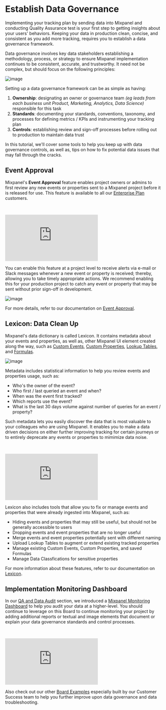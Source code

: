 # Establish Data Governance

Implementing your tracking plan by sending data into Mixpanel and conducting Quality Assurance test is your first step to getting insights about your users' behaviors. Keeping your data in production clean, concise, and consistent as you add more tracking, requires you to establish a data governance framework.

Data governance involves key data stakeholders establishing a methodology, process, or strategy to ensure Mixpanel implementation continues to be consistent, accurate, and trustworthy. It need not be complex, but should focus on the following principles:

![image](/tutorials/data-governance-principles.png "Data Governance Principles")

Setting up a data governance framework can be as simple as having:

1. **Ownership**: designating an owner or governance team *(eg leads from each business unit Product, Marketing, Analytics, Data Science)* responsible for this task
2. **Standards**: documenting your standards, conventions, taxonomy, and processes for defining metrics / KPIs and instrumenting your tracking plan
3. **Controls**: establishing review and sign-off processes before rolling out to production to maintain data trust

In this tutorial, we'll cover some tools to help you keep up with data governance controls, as well as, tips on how to fix potential data issues that may fall through the cracks.

## Event Approval

Mixpanel's **Event Approval** feature enables project owners or admins to first review any new events or properties sent to a Mixpanel project before it is released for use. This feature is available to all our [Enterprise Plan](https://mixpanel.com/settings/org/plan) customers.

<br />
<p style={{ position: 'relative', paddingBottom: '56.25%', height: 0, overflow: 'hidden' }}>
  <iframe src="https://www.youtube.com/embed/tVm9BYeuzPs?rel=0" title="Lexicon Overview and Data Clean Up" frameborder="0" webkitallowfullscreen="true" mozallowfullscreen="true" allowFullScreen style={{position: 'absolute', top: 0, left: 0, width: '100%', height: '100%'}}></iframe>
</p>

You can enable this feature at a project level to receive alerts via e-mail or Slack messages whenever a new event or property is received; thereby, allowing you to take timely appropriate actions. We recommend enabling this for your production project to catch any event or property that may be sent without prior sign-off in development.

![image](/tutorials/event-approval.png "Events Approval")

For more details, refer to our documentation on [Event Approval](/docs/data-governance/event-approval).

## Lexicon: Data Clean Up

Mixpanel's data dictionary is called Lexicon. It contains metadata about your events and properties, as well as, other Mixpanel UI element created along the way, such as [Custom Events](/docs/features/custom-events), [Custom Properties](/docs/features/custom-properties), [Lookup Tables](/docs/data-structure/lookup-tables), and [Formulas](/changelogs/2023-11-09-saved-formulas).

![image](/tutorials/events-metadata.png "Events Metadata")

Metadata includes statistical information to help you review events and properties usage, such as:

- Who's the owner of the event?
- Who first / last queried an event and when?
- When was the event first tracked?
- Which reports use the event?
- What is the last 30 days volume against number of queries for an event / property?

Such metadata lets you easily discover the data that is most valuable to your colleagues who are using Mixpanel. It enables you to make a data driven decisions on either further improving tracking for certain journeys or to entirely deprecate any events or properties to mimimize data noise.

<br />
<p style={{ position: 'relative', paddingBottom: '56.25%', height: 0, overflow: 'hidden' }}>
  <iframe src="https://www.youtube.com/embed/mf_AaDt4Hzw?rel=0" title="Lexicon Overview and Data Clean Up" frameborder="0" webkitallowfullscreen="true" mozallowfullscreen="true" allowFullScreen style={{position: 'absolute', top: 0, left: 0, width: '100%', height: '100%'}}></iframe>
</p>

Lexicon also includes tools that allow you to fix or manage events and properties that were already ingested into Mixpanel, such as:

- Hiding events and properties that may still be useful, but should not be generally accessible to users
- Dropping events and event properties that are no longer useful
- Merge events and event properties potentially sent with different naming
- Upload Lookup Tables to augment or extend existing tracked properties
- Manage existing Custom Events, Custom Properties, and saved Formulas
- Manage Data Classfications for sensitive properties

For more information about these features, refer to our documentation on [Lexicon](/docs/data-governance/lexicon).

## Implementation Monitoring Dashboard

In our [QA and Data Audit](/docs/tutorials/implement/qa-data-audit#mixpanel-monitoring-dashboard) section, we introduced a [Mixpanel Monitoring Dashboard](https://mixpanel.com/project/3018488/view/3536632/app/boards/#id=6350211) to help you audit your data at a higher-level. You should continue to leverage on this Board to continue monitoring your project by adding additional reports or textual and image elements that document or explain your data governance standards and control processes.

<br />
<p style={{ position: 'relative', paddingBottom: '56.25%', height: 0, overflow: 'hidden' }}>
  <iframe src="https://www.youtube.com/embed/0Uc4lodA9Ok?rel=0" title="Use a Board Template to Monitor Your Data Health" frameborder="0" webkitallowfullscreen="true" mozallowfullscreen="true" allowFullScreen style={{position: 'absolute', top: 0, left: 0, width: '100%', height: '100%'}}></iframe>
</p>

Also check out our other [Board Examples](/docs/boards/templates#other-examples) especially built by our Customer Success team to help you further improve upon data governance and data troubleshooting.
